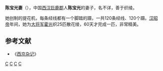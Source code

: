 '''陈宝光妻'''（{{bd|？||？||}}），中国[[西汉|西汉]][[巨鹿郡|巨鹿郡]]人'''陈宝光'''的妻子，名不详，善于织绫。

她创制的提花机，每条经线都有一个脚踏的蹑，一共120条经线、120个蹑。[[汉昭帝|汉昭帝]]年间，她为[[大将军|大将军]][[霍光|霍光]]织25匹散花绫，60天才完成一匹，非常精美。

==参考文献==
*《[[西京杂记|西京杂记]]》

[[Category:西汉女性人物|C]]
[[Category:中国發明家|C]]
[[Category:河北人|C]]
[[Category:姓名失傳者|C]]